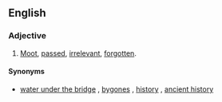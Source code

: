 ==English==

===Adjective===
{{en-adj|head=[[dead]] [[and]] [[buried]] / [[gone]]|-}}

# {{idiomatic}} [[moot|Moot]], [[passed]], [[irrelevant]], [[forgotten]].

====Synonyms====
* {{sense|moot, passed}} [[water under the bridge]] {{qualifier|noun}}, [[bygones]] {{qualifier|noun}}, [[history]] {{qualifier|noun}}, [[ancient history]] {{qualifier|noun}}